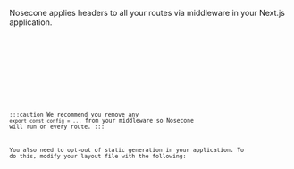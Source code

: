 


Nosecone applies headers to all your routes via middleware in your Next.js
application.

<SelectableContent client:load syncKey="language" frameworkSwitcher>
  <div slot="TS" slotIdx="1">
    <Code code={Step2MiddlewareTS} lang="ts" title="middleware.ts" />
  </div>
  <div slot="JS" slotIdx="2">
    <Code code={Step2MiddlewareJS} lang="js" title="middleware.js" />
  </div>
</SelectableContent>

:::caution
We recommend you remove any `export const config = ...` from your middleware so
Nosecone will run on every route.
:::

You also need to opt-out of static generation in your application. To do this,
modify your layout file with the following:

<SelectableContent client:load syncKey="language" frameworkSwitcher>
  <div slot="TS (Next.js 15)" slotIdx="1">
    <Code
      code={Step2LayoutConnectionTS}
      lang="ts"
      title="app/layout.tsx"
      ins={[1, 5, 6]}
    />
  </div>
  <div slot="JS (Next.js 15)" slotIdx="2">
    <Code
      code={Step2LayoutConnectionJS}
      lang="js"
      title="app/layout.jsx"
      ins={[1, 4, 5]}
    />
  </div>
  <div slot="TS (Next.js 14)" slotIdx="3">
    <Code
      code={Step2LayoutNoCacheTS}
      lang="ts"
      title="app/layout.tsx"
      ins={[1, 5, 6]}
    />
  </div>
  <div slot="JS (Next.js 14)" slotIdx="4">
    <Code
      code={Step2LayoutNoCacheJS}
      lang="js"
      title="app/layout.jsx"
      ins={[1, 4, 5]}
    />
  </div>
</SelectableContent>
